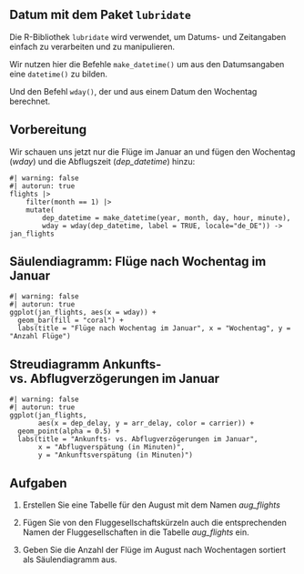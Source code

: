 <!--

# Das Tidyverse - lubridate

-->

## Datum mit dem Paket `lubridate`

Die R-Bibliothek `lubridate` wird verwendet, um Datums- und Zeitangaben einfach zu verarbeiten und zu manipulieren. 

Wir nutzen hier die Befehle `make_datetime()` um aus den Datumsangaben eine `datetime()` zu bilden.

Und den Befehl `wday()`, der und aus einem Datum den Wochentag berechnet.


## Vorbereitung

Wir schauen uns jetzt nur die Flüge im Januar an und fügen den Wochentag (*wday*) und die Abflugszeit (*dep_datetime*) hinzu:

```webr-r
#| warning: false
#| autorun: true
flights |> 
    filter(month == 1) |>
    mutate(
        dep_datetime = make_datetime(year, month, day, hour, minute),
        wday = wday(dep_datetime, label = TRUE, locale="de_DE")) -> jan_flights
```


## Säulendiagramm: Flüge nach Wochentag im Januar

```webr-r
#| warning: false
#| autorun: true
ggplot(jan_flights, aes(x = wday)) +
  geom_bar(fill = "coral") +
  labs(title = "Flüge nach Wochentag im Januar", x = "Wochentag", y = "Anzahl Flüge")
```


## Streudiagramm Ankunfts- vs. Abflugverzögerungen im Januar

```webr-r
#| warning: false
#| autorun: true
ggplot(jan_flights, 
       aes(x = dep_delay, y = arr_delay, color = carrier)) +
  geom_point(alpha = 0.5) +
  labs(title = "Ankunfts- vs. Abflugverzögerungen im Januar", 
       x = "Abflugverspätung (in Minuten)", 
       y = "Ankunftsverspätung (in Minuten)")
```


## Aufgaben {.Übung}

1. Erstellen Sie eine Tabelle für den August mit dem Namen *aug_flights*

2. Fügen Sie von den Fluggesellschaftskürzeln auch die entsprechenden Namen der Fluggesellschaften in die Tabelle *aug_flights* ein.

3. Geben Sie die Anzahl der Flüge im August nach Wochentagen sortiert als Säulendiagramm aus.

